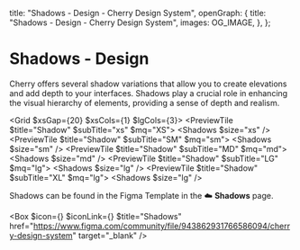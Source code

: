 
  title: "Shadows - Design - Cherry Design System",
  openGraph: {
    title: "Shadows - Design - Cherry Design System",
    images: OG_IMAGE,
  },
};

# Shadows - Design

Cherry offers several shadow variations that allow you to create elevations and add depth to your interfaces. Shadows play a crucial role in enhancing the visual hierarchy of elements, providing a sense of depth and realism.

<Grid $xsGap={20} $xsCols={1} $lgCols={3}>
  <PreviewTile $title="Shadow" $subTitle="xs" $mq="XS">
    <Shadows $size="xs" />
  </PreviewTile>
  <PreviewTile $title="Shadow" $subTitle="SM" $mq="sm">
    <Shadows $size="sm" />
  </PreviewTile>
  <PreviewTile $title="Shadow" $subTitle="MD" $mq="md">
    <Shadows $size="md" />
  </PreviewTile>
  <PreviewTile $title="Shadow" $subTitle="LG" $mq="lg">
    <Shadows $size="lg" />
  </PreviewTile>
  <PreviewTile $title="Shadow" $subTitle="XL" $mq="lg">
    <Shadows $size="lg" />
  </PreviewTile>
</Grid>

Shadows can be found in the Figma Template in the ☁️ **Shadows** page.

<Box
  $icon={<IconFile />}
  $iconLink={<IconFigma />}
  $title="Shadows"
  href="https://www.figma.com/community/file/943862931766586094/cherry-design-system"
  target="_blank"
/>

